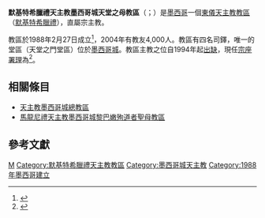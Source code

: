 {{Multiple issues|
{{Primarysources|time=2019-12-22T11:10:26+00:00}}
{{Refimprove|time=2019-12-22T11:10:26+00:00}}
}}
{{Infobox Roman Catholic diocese
|jurisdiction     = 教區
|name             = 墨西哥城天堂之母
|latin= Eparchia Dominae Nostrae Paradisi in Civitate Mexicana Graecorum Melkitarum
|border = catholic
|image = [[File:Templo_de_Porta_Coeli_frente.JPG|250px]]
|caption =
|location = [[墨西哥|墨西哥]]
|territory =
|population = 4,600
|rite = [[默基特希臘禮天主教會|默基特希臘禮]]
|patron =
|province =（直屬宗主教）
|established = 1988年
|cathedral = 
|co-cathedral =
|leadership = 主教
|website = 
|pope = {{incumbent pope}}
|ordinary = （[[教座出缺|教座出缺]]）
|apostolic_admin = {{link-de|若瑟·克赫韋姆|Joseph Khawam}}
|coadjutor bishop = 
|auxiliary = 
|emeritus = 
}}

'''默基特希臘禮天主教墨西哥城天堂之母教區'''（{{lang-la|Eparchia Dominae Nostrae Paradisi in Civitate Mexicana Graecorum Melkitarum}}；{{lang-es|Eparquia Greco-Melquita Catolica Nuestra Señora del Paraiso}}）是[[墨西哥|墨西哥]]一個[[東儀天主教|東儀天主教]][[教區|教區]]（[[默基特希臘禮天主教會|默基特希臘禮]]），直屬宗主教。

教區於1988年2月27日成立<ref>{{cite web |title=DOMINAE NOSTRAE PARADISI IN CIVITATE MEXICANA* |url=https://w2.vatican.va/content/john-paul-ii/la/apost_constitutions/documents/hf_jp-ii_apc_19880217_dominae-nostrae-paradisi.html |publisher=Libreria Editrice Vaticana |accessdate=2019-12-22 |archiveurl=https://web.archive.org/web/20191222104149/https://w2.vatican.va/content/john-paul-ii/la/apost_constitutions/documents/hf_jp-ii_apc_19880217_dominae-nostrae-paradisi.html |archivedate=2019-12-22 |language=la |date=1988-02-17 |dead-url=no }}</ref>，2004年有教友4,000人。教區有四名司鐸，唯一的堂區（天堂之門堂區）位於[[墨西哥城|墨西哥城]]。教區主教之位自1994年起[[教座出缺|出缺]]，現任[[宗座署理|宗座署理]]為{{link-de|若瑟·克赫韋姆|Joseph Khawam}}<ref>{{cite press release |title=Resignations and Appointments, 20.12.2019 |url=https://press.vatican.va/content/salastampa/en/bollettino/pubblico/2019/12/20/191220c.html |publisher=Holy See Press Office |accessdate=2019-12-22 |archiveurl=https://web.archive.org/web/20191222084052/https://press.vatican.va/content/salastampa/en/bollettino/pubblico/2019/12/20/191220c.html |archivedate=2019-12-22 |language=en |date=2019-12-20 |dead-url=no }}</ref>。

==相關條目==
*[[天主教墨西哥城總教區|天主教墨西哥城總教區]]
*[[馬龍尼禮天主教墨西哥城黎巴嫩殉道者聖母教區|馬龍尼禮天主教墨西哥城黎巴嫩殉道者聖母教區]]

==參考文獻==
{{reflist}}

{{墨西哥天主教教區}}
{{默基特希臘禮天主教會教區}}

[[Category:墨西哥天主教教區|M]]
[[Category:默基特希臘禮天主教教區|Category:默基特希臘禮天主教教區]]
[[Category:墨西哥城天主教|Category:墨西哥城天主教]]
[[Category:1988年墨西哥建立|Category:1988年墨西哥建立]]